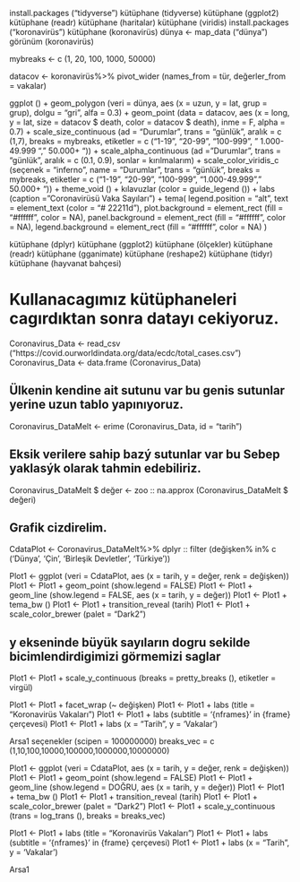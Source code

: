 install.packages ("tidyverse")
kütüphane (tidyverse)
kütüphane (ggplot2)
kütüphane (readr)
kütüphane (haritalar)
kütüphane (viridis)
install.packages ("koronavirüs")
kütüphane (koronavirüs)
dünya <- map_data ("dünya")
görünüm (koronavirüs)


mybreaks <- c (1, 20, 100, 1000, 50000)

datacov <- koronavirüs%>% 
  pivot_wider (names_from = tür, değerler_from = vakalar)



ggplot () +
  geom_polygon (veri = dünya, aes (x = uzun, y = lat, grup = grup), dolgu = "gri", alfa = 0.3) +
  geom_point (data = datacov, aes (x = long, y = lat, size = datacov $ death, color = datacov $ death), inme = F, alpha = 0.7) +
  scale_size_continuous (ad = "Durumlar", trans = "günlük", aralık = c (1,7), breaks = mybreaks, etiketler = c ("1-19", "20-99", "100-999", " 1.000-49.999 "," 50.000+ ")) +
  scale_alpha_continuous (ad = "Durumlar", trans = "günlük", aralık = c (0.1, 0.9), sonlar = kırılmalarım) +
  scale_color_viridis_c (seçenek = "inferno", name = "Durumlar", trans = "günlük", breaks = mybreaks, etiketler = c ("1-19", "20-99", "100-999", "1.000-49.999 "," 50.000+ ")) +
  theme_void () + 
  kılavuzlar (color = guide_legend ()) +
  labs (caption = "Coronavirüsü Vaka Sayıları") +
  tema(
    legend.position = "alt",
    text = element_text (color = "# 22211d"),
    plot.background = element_rect (fill = "#ffffff", color = NA), 
    panel.background = element_rect (fill = "#ffffff", color = NA), 
    legend.background = element_rect (fill = "#ffffff", color = NA)
  )



kütüphane (dplyr)
kütüphane (ggplot2)
kütüphane (ölçekler)
kütüphane (readr)
kütüphane (gganimate)
kütüphane (reshape2)
kütüphane (tidyr)
kütüphane (hayvanat bahçesi)

# Kullanacagımız kütüphaneleri cagırdıktan sonra datayı cekiyoruz.

Coronavirus_Data <- read_csv ("https://covid.ourworldindata.org/data/ecdc/total_cases.csv")
Coronavirus_Data <- data.frame (Coronavirus_Data)

## Ülkenin kendine ait sutunu var bu genis sutunlar yerine uzun tablo yapınıyoruz.
Coronavirus_DataMelt <- erime (Coronavirus_Data, id = "tarih")

## Eksik verilere sahip bazý sutunlar var bu Sebep yaklasýk olarak tahmin edebiliriz. 
Coronavirus_DataMelt $ değer <- zoo :: na.approx (Coronavirus_DataMelt $ değeri)

## Grafik cizdirelim.
CdataPlot <- Coronavirus_DataMelt%>% 
  dplyr :: filter (değişken% in% c ('Dünya', 'Çin', 'Birleşik Devletler', 'Türkiye'))

Plot1 <- ggplot (veri = CdataPlot, aes (x = tarih, y = değer, renk = değişken))
Plot1 <- Plot1 + geom_point (show.legend = FALSE)
Plot1 <- Plot1 + geom_line (show.legend = FALSE, aes (x = tarih, y = değer))
Plot1 <- Plot1 + tema_bw ()
Plot1 <- Plot1 + transition_reveal (tarih)
Plot1 <- Plot1 + scale_color_brewer (palet = "Dark2")

## y ekseninde büyük sayıların dogru sekilde bicimlendirdigimizi görmemizi saglar
Plot1 <- Plot1 + scale_y_continuous (breaks = pretty_breaks (), etiketler = virgül)

Plot1 <- Plot1 + facet_wrap (~ değişken)
Plot1 <- Plot1 + labs (title = "Koronavirüs Vakaları")
Plot1 <- Plot1 + labs (subtitle = '{nframes}' in {frame} çerçevesi)
Plot1 <- Plot1 + labs (x = "Tarih", y = 'Vakalar')

Arsa1
seçenekler (scipen = 100000000)
breaks_vec = c (1,10,100,10000,100000,1000000,10000000)

Plot1 <- ggplot (veri = CdataPlot, aes (x = tarih, y = değer, renk = değişken))
Plot1 <- Plot1 + geom_point (show.legend = FALSE)
Plot1 <- Plot1 + geom_line (show.legend = DOĞRU, aes (x = tarih, y = değer))
Plot1 <- Plot1 + tema_bw ()
Plot1 <- Plot1 + transition_reveal (tarih)
Plot1 <- Plot1 + scale_color_brewer (palet = "Dark2")
Plot1 <- Plot1 + scale_y_continuous (trans = log_trans (), breaks = breaks_vec)

Plot1 <- Plot1 + labs (title = "Koronavirüs Vakaları")
Plot1 <- Plot1 + labs (subtitle = '{nframes}' in {frame} çerçevesi)
Plot1 <- Plot1 + labs (x = "Tarih", y = 'Vakalar')

Arsa1
